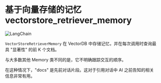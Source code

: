 # 基于向量存储的记忆 vectorstore_retriever_memory

![LangChain](https://pica.zhimg.com/50/v2-56e8bbb52aa271012541c1fe1ceb11a2_r.gif 'LangChain中文网')


`VectorStoreRetrieverMemory` 在 VectorDB 中存储记忆，并在每次调用时查询最具 "显著性" 的前 K 个文档。

与大多数其他 Memory 类不同的是，它不明确跟踪交互的顺序。

在这种情况下，"docs" 是先前对话片段。这对于引用对话中 AI 之前告知的相关信息非常有用。


<Example/>
